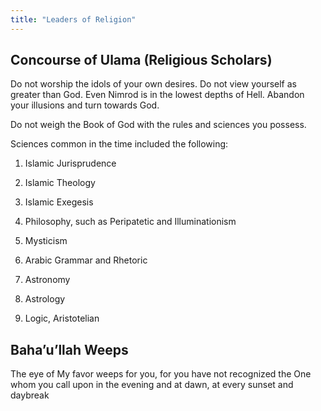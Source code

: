 ```yaml
---
title: "Leaders of Religion"
---
```


## Concourse of Ulama (Religious Scholars)

Do not worship the idols of your own desires. Do not view yourself as greater than God. Even Nimrod is in the lowest depths of Hell. Abandon your illusions and turn towards God.

Do not weigh the Book of God with the rules and sciences you possess.

Sciences common in the time included the following:

1.  Islamic Jurisprudence

2.  Islamic Theology

3.  Islamic Exegesis

4.  Philosophy, such as Peripatetic and Illuminationism

5.  Mysticism

6.  Arabic Grammar and Rhetoric

7.  Astronomy

8.  Astrology

9.  Logic, Aristotelian

## Baha'u'llah Weeps

The eye of My favor weeps for you, for you have not recognized the One whom you call upon in the evening and at dawn, at every sunset and daybreak

## 
